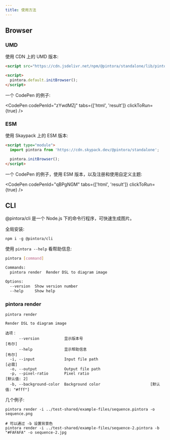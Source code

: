 ```yaml
---
title: 使用方法
---
```


## Browser

### UMD

使用 CDN 上的 UMD 版本:

```html
<script src="https://cdn.jsdelivr.net/npm/@pintora/standalone/lib/pintora-standalone.umd.js"></script>

<script>
  pintora.default.initBrowser();
</script>
```


一个 CodePen 的例子:

<CodePen codePenId="zYwdMZj" tabs={['html', 'result']} clickToRun={true} />

### ESM

使用 Skaypack 上的 ESM 版本:

```html
<script type="module">
  import pintora from 'https://cdn.skypack.dev/@pintora/standalone';

  pintora.initBrowser();
</script>
```

一个 CodePen 的例子，使用 ESM 版本，以及注册和使用自定义主题:

<CodePen codePenId="qBPgNGM" tabs={['html', 'result']} clickToRun={true} />

## CLI

@pintora/cli 是一个 Node.js 下的命令行程序，可快速生成图片。

全局安装:

```
npm i -g @pintora/cli
```

使用 `pintora --help` 看帮助信息:

```bash
pintora [command]

Commands:
  pintora render  Render DSL to diagram image

Options:
  --version  Show version number                                       [boolean]
  --help     Show help                                                 [boolean]
```

### pintora render

```
pintora render

Render DSL to diagram image

选项：
      --version           显示版本号                                        [布尔]
      --help              显示帮助信息                                      [布尔]
  -i, --input             Input file path                                 [必需]
  -o, --output            Output file path
  -p, --pixel-ratio       Pixel ratio                                [默认值: 2]
  -b, --background-color  Background color                      [默认值: "#fff"]
```

几个例子:

```
pintora render -i ../test-shared/example-files/sequence.pintora -o sequence.png

# 可以通过 -b 设置背景色
pintora render -i ../test-shared/example-files/sequence-2.pintora -b "#FAFAFA" -o sequence-2.jpg
```
